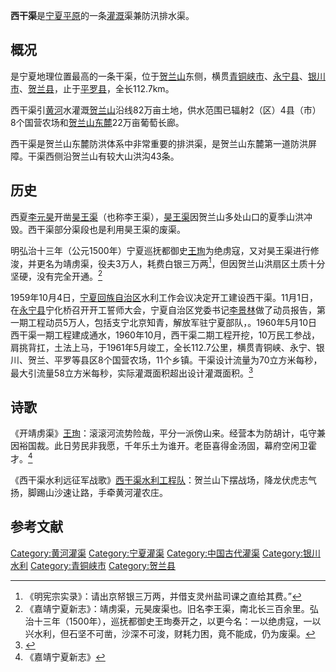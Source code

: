 '''西干渠'''是[[宁夏平原|宁夏平原]]的一条[[灌溉|灌溉]]渠兼防汛排水渠。
== 概况 ==
是宁夏地理位置最高的一条干渠，位于[[贺兰山|贺兰山]]东侧，横贯[[青铜峡市|青铜峡市]]、[[永宁县|永宁县]]、[[银川市|银川市]]、[[贺兰县|贺兰县]]，止于[[平罗县|平罗县]]，全长112.7km。

西干渠引[[黄河|黄河]]水灌溉[[贺兰山|贺兰山]]沿线82万亩土地，供水范围已辐射2（区）4县（市）8个国营农场和[[贺兰山东麓|贺兰山东麓]]22万亩葡萄长廊。

西干渠是贺兰山东麓防洪体系中非常重要的排洪渠，是贺兰山东麓第一道防洪屏障。干渠西侧沿贺兰山有较大山洪沟43条。
== 历史 ==
西夏[[李元昊|李元昊]]开凿[[昊王渠|昊王渠]]（也称李王渠），[[昊王渠|昊王渠]]因贺兰山多处山口的夏季山洪冲毁。西干渠部分渠段也是利用昊王渠的废渠。

明弘治十三年（公元1500年）宁夏巡抚都御史[[王珣|王珣]]为绝虏寇，又对昊王渠进行修浚，并更名为靖虏渠，役夫3万人，耗费白银三万两<ref>《明宪宗实录》：请出京帑银三万两，并借支灵州盐司课之直给其费。”</ref>，但因贺兰山洪扇区土质十分坚硬，没有完全开通。<ref>《嘉靖宁夏新志》：靖虏渠，元昊废渠也。旧名李王渠，南北长三百余里。弘治十三年（1500年），巡抚都御史王珣奏开之，以更今名：一以绝虏寇，一以兴水利，但石坚不可凿，沙深不可浚，财耗力困，竟不能成，仍为废渠。</ref>

1959年10月4日，[[宁夏回族自治区|宁夏回族自治区]]水利工作会议决定开工建设西干渠。11月1日，在[[永宁县|永宁县]]宁化桥召开开工誓师大会，宁夏自治区党委书记[[李景林|李景林]]做了动员报告，第一期工程动员5万人，包括支宁北京知青，解放军驻宁夏部队，。1960年5月10日西干渠一期工程建成通水，1960年10月，西干渠二期工程开挖，10万民工参战，肩挑背扛，土法上马，于1961年5月竣工，全长112.7公里，横贯青铜峡、永宁、银川、贺兰、平罗等县区8个国营农场，11个乡镇。干渠设计流量为70立方米每秒，最大引流量58立方米每秒，实际灌溉面积超出设计灌溉面积。<ref>{{cite web |author1=裴云云 |title=西干渠60年峥嵘岁月 |url=http://slt.nx.gov.cn/pub/NXXGQGLC/GZDT/202012/t20201216_169538.html}}</ref>

== 诗歌 ==
《开靖虏渠》[[王珣|王珣]]：滚滚河流势险哉，平分一派傍山来。经营本为防胡计，屯守兼因裕国裁。此日劳民非我愿，千年乐土为谁开。老臣喜得金汤固，幕府空闲卫霍才。<ref>《嘉靖宁夏新志》</ref>

《西干渠水利远征军战歌》[[西干渠水利工程队|西干渠水利工程队]]：贺兰山下摆战场，降龙伏虎志气扬，脚踢山沙速让路，手牵黄河灌农庄。
==参考文献==
{{reflist}}
{{宁夏引黄古灌区渠道}}
[[Category:黄河灌渠|Category:黄河灌渠]]
[[Category:宁夏灌渠|Category:宁夏灌渠]]
[[Category:中国古代灌渠|Category:中国古代灌渠]]
[[Category:银川水利|Category:银川水利]]
[[Category:青铜峡市|Category:青铜峡市]]
[[Category:贺兰县|Category:贺兰县]]